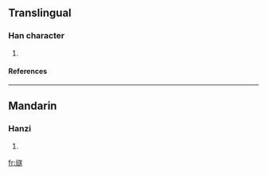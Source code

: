 ==Translingual==
===Han character===
{{Han char|rn=70|rad=方|as=15|sn=19|four=0723<sub>3</sub>|canj=卜尸卜人人 (YSYOO)}}
# {{defn|Han|sort=方15}}
====References====
{{Han ref|kx=0485.160|dkj=13707|dj=0847.170|hdz=32185.040|uh=65DE|ud=26078|bh=F249|bd=62025}}

----
==Mandarin==
===Hanzi===
{{cmn-hanzi|pin=[[mó]] (mo2), [[sùi]] (sui4)|wg=mo<sup>2</sup>, sui<sup>4</sup>}}
# {{defn|Mandarin}}

[[fr:旞]]